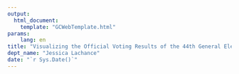 ```yaml
---
output: 
  html_document:
    template: "GCWebTemplate.html"
params:
    lang: en
title: "Visualizing the Official Voting Results of the 44th General Election"
dept_name: "Jessica Lachance"
date: "`r Sys.Date()`"
---
```


<script src="https://ajax.googleapis.com/ajax/libs/jquery/2.2.4/jquery.js" defer></script>
<script>
$(document).ready(function() {
    $.getScript("wet-boew/js/wet-boew.min.js", function() {
        console.log("External script has been loaded and executed.");
        });
    $.getScript("GCWeb/js/theme.min.js", function() {
      console.log("External script has been loaded and executed.");
      });
    });
</script>
